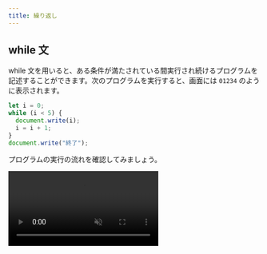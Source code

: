 ```yaml
---
title: 繰り返し
---
```



## while 文

while 文を用いると、ある条件が満たされている間実行され続けるプログラムを記述することができます。次のプログラムを実行すると、画面には `01234` のように表示されます。

```javascript
let i = 0;
while (i < 5) {
  document.write(i);
  i = i + 1;
}
document.write("終了");
```

プログラムの実行の流れを確認してみましょう。

<video src={whileLoopVideo} controls muted />

while 文は、次のように記述します。

```javascript
while (条件式) {
  処理;
}
```

`while` 文の実行に差し掛かると、まずは条件式が評価されます。この結果が `true` であれば、波括弧内の処理が実行され、`false` であれば終了します。波括弧内の処理が終わると、再び条件式が評価されます。以上の繰り返しです。

これをフローチャートの形式で表すと、次のようになります。

![while文の構造](./while-statement.drawio.svg)

### 課題

1 から 10 までの整数の合計を計算するプログラムを作ってみましょう。

:::tip

`1` から `10` まで順番に増えていく変数 `i` と、合計値を保存しておく変数 `sum` を用意しましょう。

:::

<Answer>

```javascript
let i = 1;
let sum = 0;
while (i <= 10) {
  sum = sum + i;
  i = i + 1;
}
document.write(sum);
```

<ViewSource url={import.meta.url} path="_samples/answer-while" />

</Answer>

## for 文

`for` 文は、`while` 文にほんの少しだけ機能を追加したものになります。

先ほどのプログラムは、 `for` 文によって次のように書き換えられます。

```javascript
for (let i = 0; i < 5; i += 1) {
  document.write(i);
}
document.write("終了");
```

`for` 文の文法は次の通りです。

```javascript
for (初期化; 条件式; 更新式) {
  処理;
}
```

`while` 文と構造が似ていますが、`条件式`のほかに`初期化`と`更新式`が加えられています。通常、繰り返しを扱うプログラムでは、`while` 文の例における変数 `i` のように、一番はじめに現在の繰り返し回数を表す変数を用意し、ループの終わりでその変数を更新します。

これらをより便利に記述できるのが `for` 文、というわけです。

![for文の構造](./for-statement.drawio.svg)

### 確認問題

前項で書いた 1 から 10 までの整数の合計を計算するプログラムを for 文を用いて書き換えてみましょう。

<Answer>

```javascript
let sum = 0;
for (let i = 1; i <= 10; i += 1) {
  sum += i;
}
document.write(sum);
```

<ViewSource url={import.meta.url} path="_samples/answer-for" />

</Answer>

## ネストされたループ

`for` 文や `while` 文は、ネストして使用することができます。次のプログラムは、`(x, y) = (0, 0)` から始まって `(x, y) = (4, 4)` まで画面に表示します。

```javascript
for (let x = 0; x < 5; x += 1) {
  for (let y = 0; y < 5; y += 1) {
    document.write(`(x, y) = (${x}, ${y})<br>`);
  }
}
```

<ViewSource url={import.meta.url} path="_samples/nested-loop" />

:::tip[テンプレートリテラル]

テンプレートリテラルは、文字列をプログラム中に記述する方法の一種です。ただ、文字列中に別の式を埋め込めるという特徴があります。

```javascript
const string1 = "10から2を引くと" + (10 - 2) + "です。";
const string2 = `10から2を引くと${10 - 2}です。`;
```

通常の文字列は `"` (ダブルクォーテーション) で囲って記述するのに対し、テンプレートリテラルでは <code>`</code> (バッククォーテーション) を用います。

![バッククォーテーション](./backquote.drawio.svg)

:::

---

## 基礎課題

### 1 ~ 10 の積

`1` から `10` までの数の積を求めて画面に表示する、 `for` 文を含むコードを書いてみましょう。

<Answer title="10の階乗">

```javascript
let product = 1;
for (let i = 1; i <= 10; i = i + 1) {
  product = product * i;
}
document.write(product);
```

<ViewSource url={import.meta.url} path="_samples/product" />

### 別解

複合代入演算子を使うと次のようにも書けます。

```javascript
let product = 1;
for (let i = 1; i <= 10; i += 1) {
  product *= i;
}
document.write(product);
```

<ViewSource url={import.meta.url} path="_samples/product-alt" />

</Answer>

## 中級課題

### 素数判定問題

ある整数の変数 `n` が与えられたとき、その値が素数であるかどうか判定するプログラムを作成してください。

:::info
素数の定義は「1より大きい自然数のうち、1とその数以外で割り切れないもの」でしたね。

`範囲内の全ての自然数 i に対して〇〇である` はどうやって評価すればよいでしょうか？
:::

:::tip[豆知識]
自然数`n`を`i`で割ったあまりは `n % i`で求められます。
:::

<Answer title="素数判定">

関数の、`return` 文が実行されたときに終了する性質を利用します。

```js
function checkPrime(n) {
  if (n <= 1) {
    // nが1以下のときは素数ではない
    return false;
  }
  for (let i = 2; i < n; i += 1) {
    if (n % i === 0) {
      // nはiで割り切れる
      return false;
    }
  }
  // n>1 かつ、2..n-1 までのすべての i で割り切れなかった時のみ到達する
  return true;
}

document.write(checkPrime(7)); // true
document.write(checkPrime(57)); // false
document.write(checkPrime(-1)); // false
```

<ViewSource url={import.meta.url} path="_samples/is-prime" />

</Answer>
